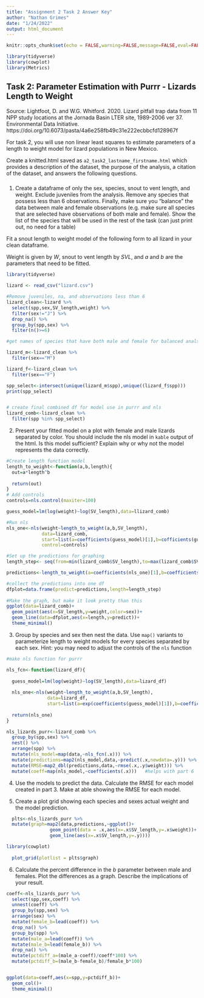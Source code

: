 ```yaml
---
title: "Assignment 2 Task 2 Answer Key"
author: "Nathan Grimes"
date: "1/24/2022"
output: html_document
---
```


```r
knitr::opts_chunk$set(echo = FALSE,warning=FALSE,message=FALSE,eval=FALSE)

library(tidyverse)
library(cowplot)
library(Metrics)
```

## Task 2: Parameter Estimation with Purrr - Lizards Length to Weight

Source: Lightfoot, D. and W.G. Whitford. 2020. Lizard pitfall trap data from 11 NPP study locations at the Jornada Basin LTER site, 1989-2006 ver 37. Environmental Data Initiative. https://doi.org/10.6073/pasta/4a6e258fb49c31e222ecbbcfd128967f

For task 2, you will use non linear least squares to estimate parameters of a length to weight model for lizard populations in New Mexico. 


Create a knitted.html saved as `a2_task2_lastname_firstname.html` which provides a description of the dataset, the purpose of the analysis, a citation of the dataset, and answers the following questions.

###

1) Create a dataframe of only the sex, species, snout to vent length, and weight. Exclude juveniles from the analysis. Remove any species that possess less than 6 observations. Finally, make sure you "balance" the data between male and female observations (e.g. make sure all species that are selected have observations of both male and female). Show the list of the species that will be used in the rest of the task (can just print out, no need for a table)

Fit a snout length to weight model of the following form to all lizard in your clean dataframe.

\begin{equation}
W=a(SVL)^b
\end{equation}

Weight is given by $W$, snout to vent length by $SVL$, and $a$ and $b$ are the parameters that need to be fitted. 

```r
library(tidyverse)

lizard <- read_csv("lizard.csv")

#Remove juveniles, na, and observations less than 6
lizard_clean<-lizard %>% 
  select(spp,sex,SV_length,weight) %>% 
  filter(sex!="J") %>% 
  drop_na() %>% 
  group_by(spp,sex) %>% 
  filter(n()>=6)

#get names of species that have both male and female for balanced analsyis

lizard_m<-lizard_clean %>% 
  filter(sex=="M")

lizard_f<-lizard_clean %>% 
  filter(sex=="F")

spp_select<-intersect(unique(lizard_m$spp),unique((lizard_f$spp)))
print(spp_select)


# create final combined df for model use in purrr and nls
lizard_comb<-lizard_clean %>% 
  filter(spp %in% spp_select)
```


2) Present your fitted model on a plot with female and male lizards separated by color. You should include the nls model in `kable` output of the html. Is this model sufficient? Explain why or why not the model represents the data correctly.

```r
#Create length function model
length_to_weight<-function(a,b,length){
  out=a*length^b
  
  return(out)
}
# Add controls
controls=nls.control(maxiter=100)

guess_model=lm(log(weight)~log(SV_length),data=llizard_comb)

#Run nls
nls_one<-nls(weight~length_to_weight(a,b,SV_length),
             data=lizard_comb,
             start=list(a=coefficients(guess_model)[1],b=cofficients(guess_model)[2]),
             control=controls)

#Set up the predictions for graphing
length_step<- seq(from=min(lizard_comb$SV_length),to=max(lizard_comb$SV_length),length.out=100)

predictions<-length_to_weight(a=coefficients(nls_one)[1],b=coefficients(nls_one)[2],length_step)

#collect the predictions into one df
dfplot=data.frame(predict=predictions,length=length_step)
  
#Make the graph, but make it look pretty than this
ggplot(data=lizard_comb)+
  geom_point(aes(x=SV_length,y=weight,color=sex))+
  geom_line(data=dfplot,aes(x=length,y=predict))+
  theme_minimal()


```


3) Group by species and sex then nest the data. Use `map()` variants to parameterize length to weight models for every species separated by each sex. Hint: you may need to adjust the controls of the `nls` function

```r
#make nls function for purrr

nls_fcn<-function(lizard_df){
  
  guess_model=lm(log(weight)~log(SV_length),data=lizard_df)
  
  nls_one<-nls(weight~length_to_weight(a,b,SV_length),
               data=lizard_df,
               start=list(a=exp(coefficients(guess_model)[1]),b=coefficients(guess_model)[2]),control = controls)
  
  return(nls_one)
}

nls_lizards_purr<-lizard_comb %>% 
  group_by(spp,sex) %>% 
  nest() %>% 
  arrange(spp) %>% 
  mutate(nls_model=map(data,~nls_fcn(.x))) %>% 
  mutate(predictions=map2(nls_model,data,~predict(.x,newdata=.y))) %>%  #Part 4 here
  mutate(RMSE=map2_dbl(predictions,data,~rmse(.x,.y$weight))) %>% 
  mutate(coeff=map(nls_model,~coefficients(.x)))   #helps with part 6
```


4) Use the models to predict the data. Calculate the RMSE for each model created in part 3. Make at able showing the RMSE for each model.

5) Create a plot grid showing each species and sexes actual weight and the model prediction.

```r
  plts<-nls_lizards_purr %>% 
  mutate(graph=map2(data,predictions,~ggplot()+
                geom_point(data = .x,aes(x=.x$SV_length,y=.x$weight))+
                geom_line(aes(x=.x$SV_length,y=.y))))

library(cowplot)
  
  plot_grid(plotlist = plts$graph)
```


6) Calculate the percent difference in the $b$ parameter between male and females. Plot the differences as a graph. Describe the implications of your result.

```r
coeff<-nls_lizards_purr %>%
  select(spp,sex,coeff) %>% 
  unnest(coeff) %>% 
  group_by(spp,sex) %>% 
  arrange(sex) %>% 
  mutate(female_b=lead(coeff)) %>% 
  drop_na() %>% 
  group_by(spp) %>% 
  mutate(male_a=lead(coeff)) %>% 
  mutate(male_b=lead(female_b)) %>% 
  drop_na() %>% 
  mutate(pctdiff_a=(male_a-coeff)/coeff*100) %>% 
  mutate(pctdiff_b=(male_b-female_b)/female_b*100)


ggplot(data=coeff,aes(x=spp,y=pctdiff_b))+
  geom_col()+
  theme_minimal()

 

  
```

